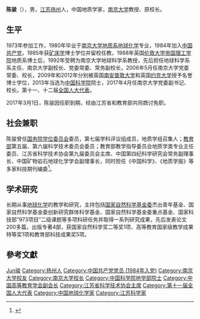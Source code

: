 '''陈骏'''（{{bd|1954年|11月}}），男，[[江苏|江苏]][[扬州|扬州]]人，中国地质学家，[[南京大学|南京大学]]教授、原校长。

== 生平 ==
1973年参加工作，1980年毕业于[[南京大学地质系|南京大学地质系]][[地球化学|地球化学]]专业，1984年加入[[中国共产党|中国共产党]]，1985年获[[矿床学|矿床学]]博士学位并留校任教，1988年英国[[伦敦大学|伦敦大学]][[帝国理工学院|帝国理工学院]]地质系博士后，1992年受聘为南京大学地球科学系教授，先后担任地球科学系系主任、南京大学副校长、党委常委、常务副校长，2006年5月任南京大学党委常委、校长，2009年和2012年分别被英国[[南安普敦大学|南安普敦大学]]和英国[[約克大學_(英國)|约克大学]]授予名誉博士学位，2013年当选为[[中国科学院|中国科学院]]院士，2017年4月任南京大学党委副书记、校长。第十一、十二届[[全国人大代表|全国人大代表]]。

2017年3月1日，陈骏因任职到期，经由江苏省和教育部共同商讨免职。

== 社会兼职 ==
陈骏曾任[[国务院学位委员会|国务院学位委员会]]委员，第七届学科评议组成员，地质学组召集人；[[中华人民共和国教育部|教育部]]第五届、第六届科学技术委员会委员；教育部教学指导委员会地质学类专业主任委员、江苏省科学技术协会第九届委员会主席、中国第四纪科学研究会常务副理事长、中国矿物岩石地球化学学会副理事长，同时担任《中国科学》、《地质学报》等多家科技期刊编委<ref>{{cite news|title=全国人大代表信息-陈骏|url= http://210.82.31.1:8084/delegate/viewDelegate.action?dbid=110777|accessdate=2013-04-05|newspaper=全国人大网|archive-url=https://web.archive.org/web/20130310144534/http://www.npc.gov.cn/delegate/viewDelegate.action?dbid=110777|archive-date=2013-03-10|dead-url=yes}}</ref>。

== 学术研究 ==
长期从事[[地球化学|地球化学]]的教学和研究，主持包括[[国家自然科学基金委|国家自然科学基金委]]杰出青年基金、国家自然科学基金委创新研究群体科学基金、国家自然科学基金委重点基金、国家科技部“973项目”二级课题等多项科研任务并取得一系列研究成果，先后发表论文200多篇，出版专著4部，获国家自然科学奖二等奖1项、高等教育国家级教学成果特等奖1项和教育部科技成果奖5项。

== 參考文獻 ==
{{reflist}}

{{中国科学院地学部院士}}
{{南京大学}}
{{Navboxes
| title  = 陈骏在[[中国高等教育学会|中国高等教育学会]]的职务
| list1  =
{{中国高等教育学会第七届理事会}}
}}

{{Authority control}}
{{DEFAULTSORT:Chen陈}}
[[Category:陈姓|Jun骏]]
[[Category:扬州人|Category:扬州人]]
[[Category:中国共产党党员_(1984年入党)|Category:中国共产党党员 (1984年入党)]]
[[Category:南京大学校友|Category:南京大学校友]]
[[Category:南京大学校长|Category:南京大学校长]]
[[Category:中国科学院地学部院士|Category:中国科学院地学部院士]]
[[Category:中国高等教育学会副会长|Category:中国高等教育学会副会长]]
[[Category:江苏省科学技术协会主席|Category:江苏省科学技术协会主席]]
[[Category:第十一届全国人大代表|Category:第十一届全国人大代表]]
[[Category:中国地球化学家|Category:中国地球化学家]]
[[Category:江苏科学家|Category:江苏科学家]]
